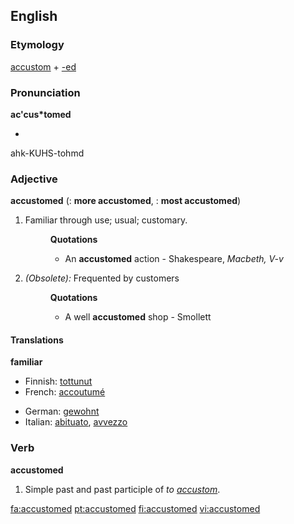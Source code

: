 ==English==

===Etymology===
[[accustom]] + [[-ed]]

===Pronunciation===
'''ac'cus*tomed'''
*{{audio|En-ca-accustomed.ogg|Audio (CA)}}
ahk-KUHS-tohmd

===Adjective===
'''accustomed'''  ({{compar}}: '''more accustomed''', {{superl}}: '''most accustomed''')

#Familiar through use; usual; customary. 
#:'''Quotations'''
#:*An '''accustomed''' action - Shakespeare, ''Macbeth, V-v''
#''(Obsolete):'' Frequented by customers
#:'''Quotations'''
#:*A well '''accustomed''' shop - Smollett

====Translations====
'''familiar'''
{{top}}
*Finnish: [[tottunut]]
*French: [[accoutumé]]
{{mid}}
*German: [[gewohnt]]
*Italian: [[abituato]], [[avvezzo]]
{{bottom}}

===Verb===
'''accustomed'''
# Simple past and past participle of ''to [[accustom]]''.

[[fa:accustomed]]
[[pt:accustomed]]
[[fi:accustomed]]
[[vi:accustomed]]